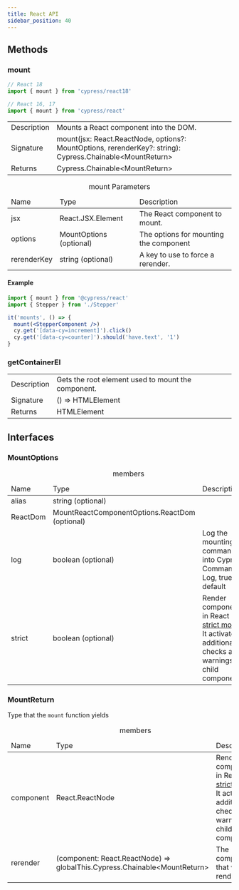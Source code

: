 ```yaml
---
title: React API
sidebar_position: 40
---
```


## Methods

### mount

```js
// React 18
import { mount } from 'cypress/react18'

// React 16, 17
import { mount } from 'cypress/react'
```

<table class="api-table table-list">
  <tr>
    <td>Description</td>
    <td>
      Mounts a React component into the DOM.
    </td>  
  </tr>
  <tr>
    <td>Signature</td>
    <td>mount(jsx: React.ReactNode, options?: MountOptions, rerenderKey?: string): Cypress.Chainable&lt;MountReturn&gt;</td>
  </tr>
  <tr>
    <td>Returns</td>
    <td>Cypress.Chainable&lt;MountReturn&gt;</td>
  </tr>
</table>

<table class="api-table">
  <caption>mount Parameters</caption>
    <thead>
    <td>Name</td>
    <td>Type</td>
    <td>Description</td>
  </thead>
  <tr>
    <td>jsx</td>
    <td>React.JSX.Element</td>
    <td>The React component to mount.</td>
  </tr>
  <tr>
    <td>options</td>
    <td>MountOptions (optional)</td>
    <td>The options for mounting the component</td>
  </tr>
  <tr>
    <td>rerenderKey</td>
    <td>string (optional)</td>
    <td>A key to use to force a rerender.</td>
  </tr>
</table>

#### Example

```jsx
import { mount } from '@cypress/react'
import { Stepper } from './Stepper'

it('mounts', () => {
  mount(<StepperComponent />)
  cy.get('[data-cy=increment]').click()
  cy.get('[data-cy=counter]').should('have.text', '1')
}
```

### getContainerEl

<table class="api-table">
  <tr>
    <td>Description</td>
    <td>
      Gets the root element used to mount the component.
    </td>  
  </tr>
  <tr>
    <td>Signature</td>
    <td>() => HTMLElement</td>
  </tr>
  <tr>
    <td>Returns</td>
    <td>HTMLElement</td>
  </tr>
</table>

## Interfaces

### MountOptions

<table class="api-table">
  <caption>members</caption>
  <thead>
    <td>Name</td>
    <td>Type</td>
    <td>Description</td>
  </thead>
  <tr>
    <td>alias</td>
    <td>string (optional)</td>
    <td></td>
  </tr>
  <tr>
    <td>ReactDom</td>
    <td>MountReactComponentOptions.ReactDom (optional)</td>
    <td></td>
  </tr>
  <tr>
    <td>log</td>
    <td>boolean (optional)</td>
    <td>Log the mounting command into Cypress Command Log, true by default</td>
  </tr>
  <tr>
    <td>strict</td>
    <td>boolean (optional)</td>
    <td>Render component in React <a href="https://reactjs.org/docs/strict-mode.html">strict mode</a>
    It activates additional checks and warnings for child components.</td>
  </tr>
</table>

### MountReturn

Type that the `mount` function yields

<table class="api-table">
  <caption>members</caption>
  <thead>
    <td>Name</td>
    <td>Type</td>
    <td>Description</td>
  </thead>
  <tr>
    <td>component</td>
    <td>React.ReactNode</td>
    <td>Render component in React <a href="https://reactjs.org/docs/strict-mode.html">strict mode</a>
    It activates additional checks and warnings for child components.</td>
  </tr>
  <tr>
    <td>rerender</td>
    <td>(component: React.ReactNode) => globalThis.Cypress.Chainable&lt;MountReturn&gt;</td>
    <td>The component that was rendered.</td>
  </tr>
</table>
